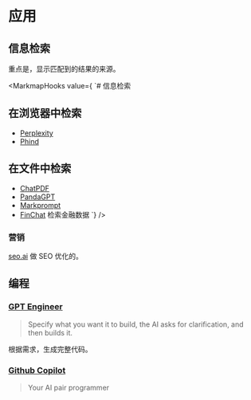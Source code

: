 
# 应用
## 信息检索
重点是，显示匹配到的结果的来源。

<MarkmapHooks
  value={
`# 信息检索
## 在浏览器中检索
* [Perplexity](https://www.perplexity.ai/)
* [Phind](https://www.phind.com/)
## 在文件中检索
* [ChatPDF](https://www.chatpdf.com/)
* [PandaGPT](https://www.pandagpt.io/)
* [Markprompt](https://github.com/motifland/markprompt)
* [FinChat](https://finchat.io/) 检索金融数据
`}
/>

### 营销
[seo.ai](https://seo.ai/) 做 SEO 优化的。

## 编程
### [GPT Engineer](https://github.com/AntonOsika/gpt-engineer)
> Specify what you want it to build, the AI asks for clarification, and then builds it.

根据需求，生成完整代码。

### [Github Copilot](https://github.com/features/copilot)
> Your AI pair programmer



